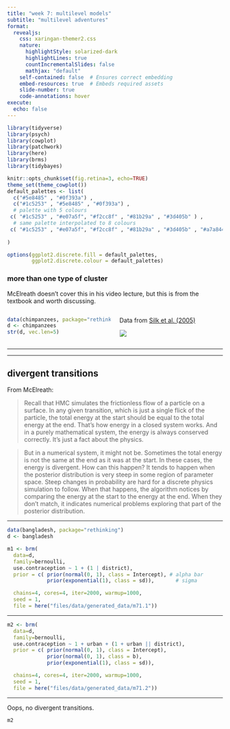 ```yaml
---
title: "week 7: multilevel models"
subtitle: "multilevel adventures"
format: 
  revealjs:
    css: xaringan-themer2.css
    nature:
      highlightStyle: solarized-dark
      highlightLines: true
      countIncrementalSlides: false
      mathjax: "default"
    self-contained: false  # Ensures correct embedding
    embed-resources: true  # Embeds required assets
    slide-number: true
    code-annotations: hover
execute:
  echo: false        
---
```


```r
library(tidyverse)
library(psych)
library(cowplot)
library(patchwork)
library(here)
library(brms) 
library(tidybayes) 
```

```r
knitr::opts_chunk$set(fig.retina=3, echo=TRUE)
theme_set(theme_cowplot())
default_palettes <- list(
  c("#5e8485" , "#0f393a") ,
  c("#1c5253" , "#5e8485" , "#0f393a") , 
  # palette with 5 colours
 c( "#1c5253" , "#e07a5f", "#f2cc8f" , "#81b29a" , "#3d405b" ) ,
  # same palette interpolated to 8 colours
 c( "#1c5253" , "#e07a5f", "#f2cc8f" , "#81b29a" , "#3d405b" , "#a7a844" , "#69306d" ) 
  
)

options(ggplot2.discrete.fill = default_palettes, 
        ggplot2.discrete.colour = default_palettes)
```

### more than one type of cluster

McElreath doesn't cover this in his video lecture, but this is from the textbook and worth discussing.

::::: columns

::: {.column width="50%"}

```r
data(chimpanzees, package="rethinking")
d <- chimpanzees
str(d, vec.len=5)
```

:::

::: {.column width="50%"}
Data from [Silk et al. (2005)](https://www.nature.com/articles/nature04243)

![](images/7-1_chimp.png)
:::

:::::




------------------------------------------------------------------------

------------------------------------------------------------------------

## divergent transitions

From McElreath:

> Recall that HMC simulates the frictionless flow of a particle on a surface. In any given transition, which is just a single flick of the particle, the total energy at the start should be equal to the total energy at the end. That’s how energy in a closed system works. And in a purely mathematical system, the energy is always conserved correctly. It’s just a fact about the physics.

> But in a numerical system, it might not be. Sometimes the total energy is not the same at the end as it was at the start. In these cases, the energy is divergent. How can this happen? It tends to happen when the posterior distribution is very steep in some region of parameter space. Steep changes in probability are hard for a discrete physics simulation to follow. When that happens, the algorithm notices by comparing the energy at the start to the energy at the end. When they don’t match, it indicates numerical problems exploring that part of the posterior distribution.

------------------------------------------------------------------------

\begin{align*}
C &\sim \text{Bernoulli}(p_i) \\
\text{logit}(p_i) &= \alpha_{D_{[i]}} \\
\alpha_j &\sim \text{Normal}(\bar{\alpha}, \sigma) \\
\bar{\alpha} &\sim \text{Normal}(0, 1) \\
\sigma &\sim \text{Exponential}(1) \\
\end{align*}

```r
data(bangladesh, package="rethinking")
d <- bangladesh

m1 <- brm(
  data=d,
  family=bernoulli,
  use.contraception ~ 1 + (1 | district),
  prior = c( prior(normal(0, 1), class = Intercept), # alpha bar
             prior(exponential(1), class = sd)),       # sigma

  chains=4, cores=4, iter=2000, warmup=1000,
  seed = 1,
  file = here("files/data/generated_data/m71.1"))
```

------------------------------------------------------------------------

\begin{align*}
C &\sim \text{Bernoulli}(p_i) \\
\text{logit}(p_i) &= \alpha_{D_{[i]}} + \beta_{D_{[i]}}U_i\\
\alpha_j &\sim \text{Normal}(\bar{\alpha}, \sigma) \\
\beta_j &\sim \text{Normal}(\bar{\beta}, \tau) \\
\bar{\alpha}, \bar{\beta} &\sim \text{Normal}(0, 1) \\
\sigma, \tau &\sim \text{Exponential}(1) \\
\end{align*}

```r
m2 <- brm(
  data=d,
  family=bernoulli,
  use.contraception ~ 1 + urban + (1 + urban || district),
  prior = c( prior(normal(0, 1), class = Intercept), 
             prior(normal(0, 1), class = b),
             prior(exponential(1), class = sd)),     

  chains=4, cores=4, iter=2000, warmup=1000,
  seed = 1,
  file = here("files/data/generated_data/m71.2"))
```

------------------------------------------------------------------------

Oops, no divergent transitions.

```r
m2
```
